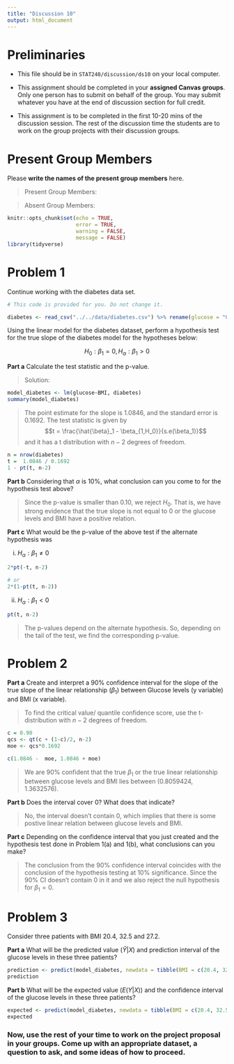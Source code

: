 ---
title: "Discussion 10"
output: html_document
---

# Preliminaries

-   This file should be in `STAT240/discussion/ds10` on your local computer.

-   This assignment should be completed in your **assigned Canvas groups**. Only one person has to submit on behalf of the group. You may submit whatever you have at the end of discussion section for full credit.

-   This assignment is to be completed in the first 10-20 mins of the discussion session. The rest of the discussion time the students are to work on the group projects with their discussion groups.

# Present Group Members

Please **write the names of the present group members** here.

> Present Group Members:

> Absent Group Members:

```{r setup, include=FALSE}
knitr::opts_chunk$set(echo = TRUE, 
                      error = TRUE, 
                      warning = FALSE, 
                      message = FALSE)
library(tidyverse)
```


# Problem 1

Continue working with the diabetes data set.

```{r}
# This code is provided for you. Do not change it.

diabetes <- read_csv("../../data/diabetes.csv") %>% rename(glucose = "Glucose") %>% filter(BMI > 1 & BMI < 50 & !is.na(BMI) & !is.na(glucose) & glucose > 0) %>% select(glucose, BMI)
```

Using the linear model for the diabetes dataset, perform a hypothesis test for the true slope of the diabetes model for the hypotheses below:

$$H_0: \beta_1=0, H_{\alpha}: \beta_1 > 0$$

**Part a** Calculate the test statistic and the p-value.

> Solution:

```{r}
model_diabetes <- lm(glucose~BMI, diabetes)
summary(model_diabetes)
```

> The point estimate for the slope is 1.0846, and the standard error is 0.1692. The test statistic is given by $$t = \frac{\hat{\beta}_1 - \beta_{1,H_0}}{s.e(\beta_1)}$$ and it has a t distribution with $n-2$ degrees of freedom.

```{r}
n = nrow(diabetes)
t =  1.0846 / 0.1692
1 - pt(t, n-2)
```

**Part b** Considering that $\alpha$ is 10%, what conclusion can you come to for the hypothesis test above?

> Since the p-value is smaller than 0.10, we reject $H_0$. That is, we have strong evidence that the true slope is not equal to 0 or the glucose levels and BMI have a positive relation.

**Part c** What would be the p-value of the above test if the alternate hypothesis was

(i) $H_{\alpha}: \beta_1 \neq 0$

```{r}
2*pt(-t, n-2)

# or
2*(1-pt(t, n-2))
```

(ii) $H_{\alpha}: \beta_1 < 0$

```{r}
pt(t, n-2)
```

> The p-values depend on the alternate hypothesis. So, depending on the tail of the test, we find the corresponding p-value.

# Problem 2

**Part a** Create and interpret a 90% confidence interval for the slope of the true slope of the linear relationship ($\beta_1$) between Glucose levels (y variable) and BMI (x variable).

> To find the critical value/ quantile confidence score, use the t-distribution with $n-2$ degrees of freedom.

```{r}
c = 0.90
qcs <- qt(c + (1-c)/2, n-2)
moe <- qcs*0.1692 

c(1.0846 -  moe, 1.0846 + moe)
```

> We are 90% confident that the true $\beta_1$ or the true linear relationship between glucose levels and BMI lies between (0.8059424, 1.3632576).

**Part b** Does the interval cover 0? What does that indicate?

> No, the interval doesn't contain 0, which implies that there is some postive linear relation between glucose levels and BMI.

**Part c** Depending on the confidence interval that you just created and the hypothesis test done in Problem 1(a) and 1(b), what conclusions can you make?

> The conclusion from the 90% confidence interval coincides with the conclusion of the hypothesis testing at 10% significance. Since the 90% CI doesn't contain 0 in it and we also reject the null hypothesis for $\beta_1 = 0$.

# Problem 3

Consider three patients with BMI 20.4, 32.5 and 27.2.

**Part a** What will be the predicted value ($\hat{Y}|X$) and prediction interval of the glucose levels in these three patients?

```{r}
prediction <- predict(model_diabetes, newdata = tibble(BMI = c(20.4, 32.5, 27.2)), interval = "prediction")
prediction
```


**Part b** What will be the expected value ($E(Y|X)$) and the confidence interval of the glucose levels in these three patients?

```{r}
expected <- predict(model_diabetes, newdata = tibble(BMI = c(20.4, 32.5, 27.2)), interval = "confidence")
expected
```

### Now, use the rest of your time to work on the project proposal in your groups. Come up with an appropriate dataset, a question to ask, and some ideas of how to proceed. 











